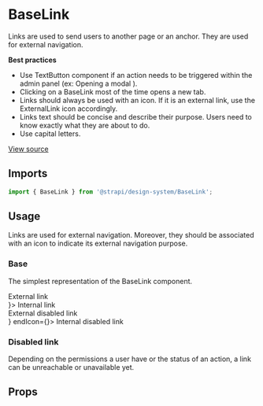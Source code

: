 <!--- BaseLink.stories.mdx --->


<Meta title="Design System/Components/BaseLink" component={BaseLink} />

# BaseLink

Links are used to send users to another page or an anchor. They are used for external navigation.

**Best practices**

- Use TextButton component if an action needs to be triggered within the admin panel (ex: Opening a modal ).
- Clicking on a BaseLink most of the time opens a new tab.
- Links should always be used with an icon. If it is an external link, use the ExternalLink icon accordingly.
- Links text should be concise and describe their purpose. Users need to know exactly what they are about to do.
- Use capital letters.

[View source](https://github.com/strapi/design-system/tree/develop/packages/strapi-design-system/src/BaseLink)

## Imports

```js
import { BaseLink } from '@strapi/design-system/BaseLink';
```

## Usage

Links are used for external navigation. Moreover, they should be associated with an icon to indicate its external navigation purpose.

### Base

The simplest representation of the BaseLink component.

<Canvas>
  <Story name="base">
    <Stack size={5}>
      <div>
        <BaseLink target="_blank" href="https://strapi.io/">External link</BaseLink>
      </div>
      <div>
        <BaseLink href="/somewhere-internal" startIcon={<ArrowLeft />}>
          Internal link
        </BaseLink>
      </div>
      <div>
        <BaseLink target="_blank" href="https://strapi.io/" disabled>
          External disabled link
        </BaseLink>
      </div>
      <div>
        <BaseLink href="/somewhere-internal" disabled startIcon={<ArrowLeft />} endIcon={<ChevronRight />}>
          Internal disabled link
        </BaseLink>
      </div>
    </Stack>
  </Story>
</Canvas>

### Disabled link

Depending on the permissions a user have or the status of an action, a link can be unreachable or unavailable yet.

## Props

<ArgsTable of={BaseLink} />
